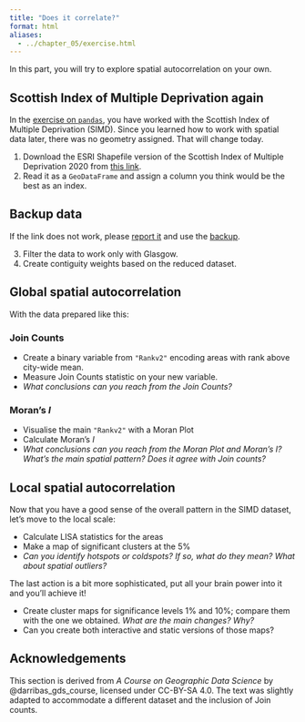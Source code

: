 ```yaml
---
title: "Does it correlate?"
format: html
aliases:
  - ../chapter_05/exercise.html
---
```


In this part, you will try to explore spatial autocorrelation on your own.

## Scottish Index of Multiple Deprivation again

In the [exercise on `pandas`](../data_wrangling/exercise.qmd), you have worked with the
Scottish Index of Multiple Deprivation (SIMD). Since you learned how to work with spatial
data later, there was no geometry assigned. That will change today.

1. Download the ESRI Shapefile version of the Scottish Index of Multiple Deprivation 2020 from [this link](https://spatialdata.gov.scot/geonetwork/srv/eng/catalog.search#/metadata/02866b0b-66e5-46ab-9b1c-d433dc3c2fae).
2. Read it as a `GeoDataFrame` and assign a column you think would be the best as an index.

::: {.callout-note collapse="true"}
# Backup data

If the link does not work, please [report it](https://github.com/martinfleis/sds/issues/new) and use the [backup](https://martinfleischmann.net/sds/autocorrelation/data/SG_SIMD_2020.zip).
:::

3. Filter the data to work only with Glasgow.
4. Create contiguity weights based on the reduced dataset.

## Global spatial autocorrelation

With the data prepared like this:

### Join Counts

- Create a binary variable from `"Rankv2"` encoding areas with rank above city-wide mean.
- Measure Join Counts statistic on your new variable.
- *What conclusions can you reach from the Join Counts?*

### Moran's $I$

- Visualise the main `"Rankv2"` with a Moran Plot
- Calculate Moran's $I$
- *What conclusions can you reach from the Moran Plot and Moran's I? What's the main spatial pattern? Does it agree with Join counts?*

## Local spatial autocorrelation

Now that you have a good sense of the overall pattern in the SIMD dataset, let's move to the local scale:

- Calculate LISA statistics for the areas
- Make a map of significant clusters at the 5%
- *Can you identify hotspots or coldspots? If so, what do they mean? What about spatial outliers?*

::: {.callout-warning}
The last action is a bit more sophisticated, put all your brain power into it and you'll achieve it!
:::

- Create cluster maps for significance levels 1% and 10%; compare them with the one we obtained. *What are the main changes? Why?*
- Can you create both interactive and static versions of those maps?

## Acknowledgements {.appendix}

This section is derived from _A Course on Geographic Data Science_ by
@darribas_gds_course, licensed under CC-BY-SA 4.0. The text was slightly adapted
to accommodate a different dataset and the inclusion of Join counts.